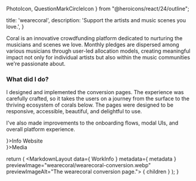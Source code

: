   PhotoIcon,
  QuestionMarkCircleIcon
} from "@heroicons/react/24/outline";

  title: 'wearecoral',
  description: 'Support the artists and music scenes you love.',
}


Coral is an innovative crowdfunding platform dedicated to nurturing the musicians and scenes we love. Monthly pledges are dispersed among various musicians through user-led allocation models, creating meaningful impact not only for individual artists but also within the music communities we're passionate about.

### What did I do?
I designed and implemented the conversion pages. The experience was carefully crafted, so it takes the users on a journey from the surface to the thriving ecosystem of corals below. The pages were designed to be responsive, accessible, beautiful, and delightful to use.

I've also made improvements to the onboarding flows, modal UIs, and overall platform experience.

<section className="grid cols-1 @large:cols-3 gap-md mt-4xl">
  <section>
    <MSTitleBar clsssName="jc-center" icon={<QuestionMarkCircleIcon />}>Info</MSTitleBar>
    <Info data={ WorkInfo }>
      <MSButton link="https://www.wearecoral.org/" type="small filled">Website</MSButton>
    </Info>
  </section>
  <section  className="start-1 end-1 @large:start-2 @large:end-4">
    <MSTitleBar clsssName="jc-center" icon={<PhotoIcon />}>Media</MSTitleBar>
    <div className="w-full grid cols-1 gap-md mt-md">
      <PreviewImage src="/img/wearecoral/wearecoral-conversion.webp" alt="The wearecoral conversion page." />
    </div>
  </section>
</section>

  return (
    <MarkdownLayout data={ WorkInfo } metadata={ metadata } previewImage="wearecoral/wearecoral-conversion.webp" previewImageAlt="The wearecoral conversion page.">
      { children }
    </MarkdownLayout>
  );
}